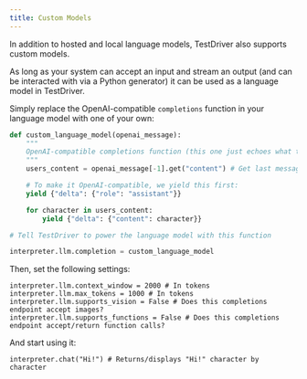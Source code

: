 ```yaml
---
title: Custom Models
---
```


In addition to hosted and local language models, TestDriver also supports custom models.

As long as your system can accept an input and stream an output (and can be interacted with via a Python generator) it can be used as a language model in TestDriver.

Simply replace the OpenAI-compatible `completions` function in your language model with one of your own:

```python
def custom_language_model(openai_message):
    """
    OpenAI-compatible completions function (this one just echoes what the user said back).
    """
    users_content = openai_message[-1].get("content") # Get last message's content

    # To make it OpenAI-compatible, we yield this first:
    yield {"delta": {"role": "assistant"}}

    for character in users_content:
        yield {"delta": {"content": character}}

# Tell TestDriver to power the language model with this function

interpreter.llm.completion = custom_language_model
```

Then, set the following settings:

```
interpreter.llm.context_window = 2000 # In tokens
interpreter.llm.max_tokens = 1000 # In tokens
interpreter.llm.supports_vision = False # Does this completions endpoint accept images?
interpreter.llm.supports_functions = False # Does this completions endpoint accept/return function calls?
```

And start using it:

```
interpreter.chat("Hi!") # Returns/displays "Hi!" character by character
```
